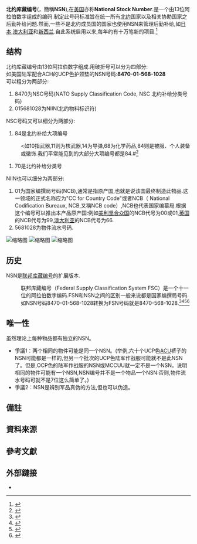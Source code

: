 {{noteTA
|T=zh-hant:北約庫存編號;zh-hans:北约库藏编号;
|1=zh-hant:北約庫存編號;zh-hans:北约库藏编号;
}}
{{copyedit|time=2013-07-19T13:22:26+00:00}}


'''北约库藏编号'''({{lang-en|NATO Stock Number}}，簡稱'''NSN'''),在[[美国|美国]]亦称'''National Stock Number'''.是一个由13位阿拉伯数字组成的编码.制定此号码标准旨在统一所有[[北约|北约]]国家以及相关协助国家之后勤补给问题.然而,一些不是北约成员国的国家也使用NSN来管理后勤补给,如[[日本|日本]],[[澳大利亚|澳大利亚]]和[[新西兰|新西兰]].自此系统启用以来,每年约有十万笔新的项目.<ref>{{cite web |title=Guide to the NATO Codification System |url=https://www.nato.int/structur/ac/135/ncs_guide/english/e_1-6-5.htm |website=www.nato.int |accessdate=2021-10-10 |archive-date=2021-09-17 |archive-url=https://web.archive.org/web/20210917040628/https://www.nato.int/STRUCTUR/AC/135/ncs_guide/english/e_1-6-5.htm |dead-url=no }}</ref>

==结构==
北约库藏编号由13位阿拉伯数字组成.用破折号可以分为四部分:<br />
如美国陆军配合ACH的UCP色护颈垫的NSN号码:'''8470-01-568-1028'''<br />
可以粗分为两部分:
# 8470为NSC号码(NATO Supply Classification Code, NSC 北约补给分类号码)
# 015681028为NIIN(北约物料标识符)
NSC号码又可以细分为两部分:
# 84是北约补给大项编号
:<如10指武器,11则为核武器,14为导弹,68为化学药品,84则是被服、个人装备或徽饰.我们平常能见到的大部分大项编号都是84.#<ref>{{Cite web|url=http://www.wargamecn.com/forum.php?mod=viewthread&tid=44331|title=美军新手科普贴（原品常识）|author=Madman老七|date=2011-01-27|access-date=2013-07-19|archive-url=https://web.archive.org/web/20160304095118/http://www.wargamecn.com/forum.php?mod=viewthread&tid=44331|archive-date=2016-03-04|dead-url=yes}}</ref>
# 70是北约补给分类号
NIIN也可以细分为两部分:
# 01为国家编撰局号码(NCB),通常是指原产国,也就是说该国最终制造此物品.这一领域的正式名称应为"CC for Country Code"或者NCB（ National Codification Bureaux, NCB,又稱NCB code）,NCB也代表国家编纂局.根据这个编号可以推出本产品原产国:例如[[美利坚合众国|美利坚合众国]]的NCB代号为00或01,[[大不列颠及北爱尔兰联合王国|英国]]的NCB代号为99,[[澳大利亚|澳大利亚]]的NCB代号为66.
# 5681028为物件流水号码.
[[File:PADNSN1.jpg|缩略图]]
[[File:ACUTROU-NSN.jpg|缩略图]]
[[File:HELMENTCOVER-NSN.jpg|缩略图]]

==历史==
NSN是[[联邦库藏编号|联邦库藏编号]]的扩展版本.
:联邦库藏编号（Federal Supply Classification System FSC）是一个十一位的阿拉伯数字编码.FSN和NSN之间的区别一般来说都是国家编撰局号码.如NSN号码8470-01-568-1028转换为FSN号码就是8470-568-1028.<ref>{{cite web |title=International Cataloging How Do I Get an NSN? |url=https://www.dla.mil/What-DLA-Offers/Federal-and-International-Cataloging/NATO/NATOContractor/ |website=www.dla.mil |accessdate=2021-10-10 |archive-date=2021-10-10 |archive-url=https://web.archive.org/web/20211010124515/https://www.dla.mil/What-DLA-Offers/Federal-and-International-Cataloging/NATO/NATOContractor/ |dead-url=no }}</ref><ref>{{cite web |title=NSN Lookup - NSN Search |url=https://www.nsnlookup.com/search/nsn |website=www.nsnlookup.com |accessdate=2021-10-10 |archive-date=2021-11-29 |archive-url=http://web.archive.org/web/20220617152323/https://www.nsnlookup.com/search/nsn?q=8470-01-568-1028 |dead-url=no }}</ref><ref>{{cite web |title=WEBFLIS |url=https://www.nsnlookup.com/dla/webflis |website=www.nsnlookup.com |accessdate=2021-10-10 |archive-date=2020-02-02 |archive-url=https://web.archive.org/web/20220619204956/https://www.nsnlookup.com/dla/webflis |dead-url=no }}</ref><ref>{{cite web |title=FEDLOG |url=https://www.nsnlookup.com/dla/fedlog |website=www.nsnlookup.com |accessdate=2021-10-10 |archive-date=2020-02-02 |archive-url=https://web.archive.org/web/20220619205328/https://www.nsnlookup.com/dla/fedlog |dead-url=no }}</ref>

==唯一性==
虽然理论上每种物品都有独立的NSN。
*爭議1：两个相同的物件可能是同一个NSN。(举例,六十个UCP色[[陆军作战服|ACU]]裤子的NSN可能都是一样的,但另一个批次的UCP色陆军作战服可能就不是此NSN了。但是,OCP色的陆军作战服的NSN或MCCUU就一定不是一个NSN。说明相同的物件可能有一个NSN,NSN编号并不是一个物品一个NSN:否则,物件流水号码可就不是7位这么简单了。)
*爭議2：NSN是辨别军品真伪的方法,但也可以伪造。{{fact|现在[[中華人民共和國|中華人民共和國]]已经有伪造NSN的复刻军品了,但是品质參差不齊。}}

==備註==
{{notefoot}}
== 資料來源 ==
{{reflist|2}}
==參考文獻==
{{refbegin}}
==外部鏈接==
*{{YouTube|id=1yRf3ToUICI|title=Quick Response : Military Surplus and the NSN Number}}